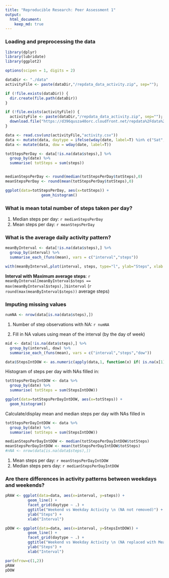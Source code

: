 ---
title: "Reproducible Research: Peer Assessment 1"
output: 
  html_document:
    keep_md: true
---


### Loading and preprocessing the data
```{r}
library(dplyr)
library(lubridate)
library(ggplot2)

options(scipen = 1, digits = 2)

dataDir <- "./data"
activityFile <- paste(dataDir,"/repdata_data_activity.zip", sep="");

if (!file.exists(dataDir)) {
  dir.create(file.path(dataDir))
}

if (!file.exists(activityFile)) {
  activityFile <- paste(dataDir,"/repdata_data_activity.zip", sep="");
  download.file("https://d396qusza40orc.cloudfront.net/repdata%2Fdata%2Factivity.zip", activityFile)
}

data <- read.csv(unz(activityFile,"activity.csv"))
data <- mutate(data, daytype = ifelse(wday(date, label=T) %in% c("Sat","Sun"),'weekend','weekday'))
data <- mutate(data, dow = wday(date, label=T))

totStepsPerDay <- data[!is.na(data$steps),] %>%
  group_by(date) %>% 
  summarise( totSteps = sum(steps))


medianStepsPerDay <- round(median(totStepsPerDay$totSteps),0)
meanStepsPerDay <- round(mean(totStepsPerDay$totSteps),0)

ggplot(data=totStepsPerDay, aes(x=totSteps)) + 
                geom_histogram()
```

### What is mean total number of steps taken per day?

1. Median steps per day: `r medianStepsPerDay`  
2. Mean steps per day: `r meanStepsPerDay`

### What is the average daily activity pattern?

```{r}
meanByInterval <- data[!is.na(data$steps),] %>%
  group_by(interval) %>%
  summarise_each_(funs(mean), vars = c("interval","steps"))

with(meanByInterval,plot(interval, steps, type="l", ylab="Steps", xlab = "Interval"))

```

**Interval with Maximum average steps**: `r meanByInterval[meanByInterval$steps == max(meanByInterval$steps),]$interval` (`r round(max(meanByInterval$steps))` average steps)

### Imputing missing values
```{r}
numNA <- nrow(data[is.na(data$steps),])
```

1. Number of step observations with NA: `r numNA`

2. Fill in NA values using mean of the interval (by the day of week)

```{r}

mid <- data[!is.na(data$steps),] %>%
  group_by(interval, dow) %>%
  summarise_each_(funs(mean), vars = c("interval","steps","dow"))

data$StepsIntDOW <- as.numeric(apply(data,1, function(x) if( is.na(x[1])) round(mid[mid$interval == as.numeric(x[3]) & mid$dow ==  x[5],]$steps,0) else x[1][[1]][[1]]))

```

Histogram of steps per day with NAs filled in:

```{r}
totStepsPerDayIntDOW <- data %>%
  group_by(date) %>% 
  summarise( totSteps = sum(StepsIntDOW))

ggplot(data=totStepsPerDayIntDOW, aes(x=totSteps)) + 
  geom_histogram()

```

Calculate/display mean and median steps per day with NAs filled in

```{r}
totStepsPerDayIntDOW <- data %>%
  group_by(date) %>% 
  summarise( totSteps = sum(StepsIntDOW))

medianStepsPerDayIntDOW <- median(totStepsPerDayIntDOW$totSteps)
meanStepsPerDayIntDOW <- mean(totStepsPerDayIntDOW$totSteps)
#nNA <- nrow(data[is.na(data$steps),])
```
1. Mean steps per day: `r meanStepsPerDayIntDOW`
2. Median steps pers day: `r medianStepsPerDayIntDOW`

### Are there differences in activity patterns between weekdays and weekends?

```{r}
pRAW <- ggplot(data=data, aes(x=interval, y=steps)) + 
          geom_line() + 
          facet_grid(daytype ~ .) +
          ggtitle("Weekend vs Weekday Activity \n (NA not removed)") + 
          ylab("Steps") + 
          xlab("Interval")

pDOW <- ggplot(data=data, aes(x=interval, y=StepsIntDOW)) + 
          geom_line() + 
          facet_grid(daytype ~ .) +
          ggtitle("Weekend vs Weekday Activity \n (NA replaced with Mean of steps by Interval, Day of Week)") + 
          ylab("Steps") + 
          xlab("Interval")

par(mfrow=c(1,2))
pRAW
pDOW
```